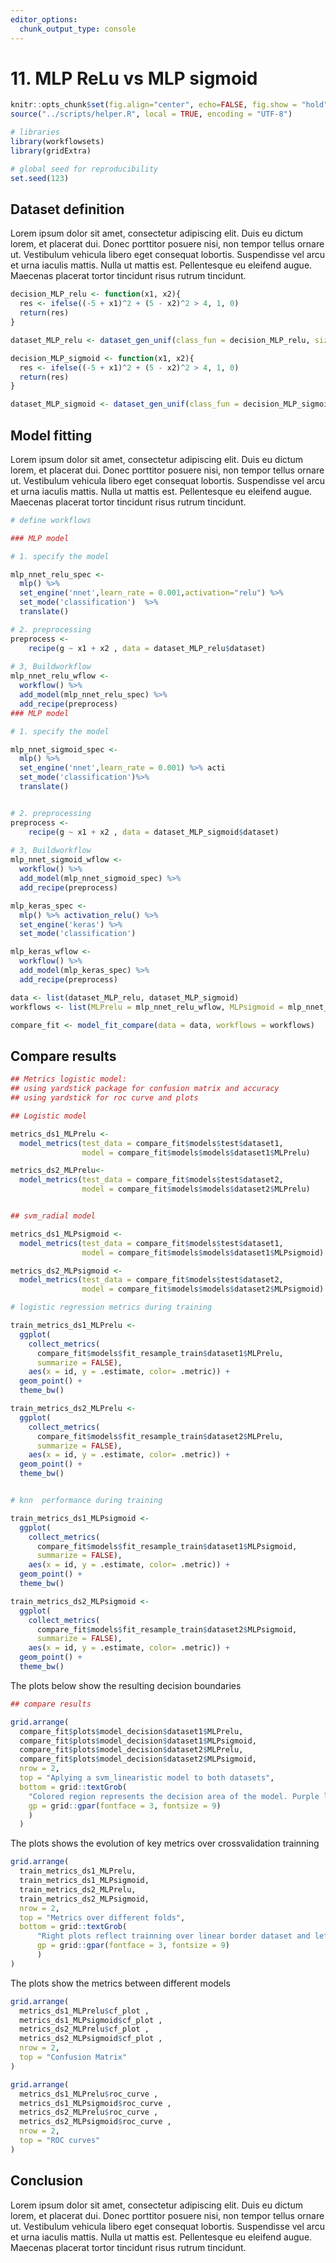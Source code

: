 ```yaml
---
editor_options:
  chunk_output_type: console
---
```


# 11. MLP ReLu vs MLP sigmoid



```r

knitr::opts_chunk$set(fig.align="center", echo=FALSE, fig.show = "hold")
source("../scripts/helper.R", local = TRUE, encoding = "UTF-8")

```

```r

# libraries
library(workflowsets)
library(gridExtra)

# global seed for reproducibility
set.seed(123)

```


## Dataset definition  

Lorem ipsum dolor sit amet, consectetur adipiscing elit. Duis eu dictum lorem, et placerat dui. Donec porttitor posuere nisi, non tempor tellus ornare ut. Vestibulum vehicula libero eget consequat lobortis. Suspendisse vel arcu et urna iaculis mattis. Nulla ut mattis est. Pellentesque eu eleifend augue. Maecenas placerat tortor tincidunt risus rutrum tincidunt. 


```r

decision_MLP_relu <- function(x1, x2){
  res <- ifelse((-5 + x1)^2 + (5 - x2)^2 > 4, 1, 0)
  return(res)
}

dataset_MLP_relu <- dataset_gen_unif(class_fun = decision_MLP_relu, size = 1000)

decision_MLP_sigmoid <- function(x1, x2){
  res <- ifelse((-5 + x1)^2 + (5 - x2)^2 > 4, 1, 0)
  return(res)
}

dataset_MLP_sigmoid <- dataset_gen_unif(class_fun = decision_MLP_sigmoid, size = 1000)

```

## Model fitting

Lorem ipsum dolor sit amet, consectetur adipiscing elit. Duis eu dictum lorem, et placerat dui. Donec porttitor posuere nisi, non tempor tellus ornare ut. Vestibulum vehicula libero eget consequat lobortis. Suspendisse vel arcu et urna iaculis mattis. Nulla ut mattis est. Pellentesque eu eleifend augue. Maecenas placerat tortor tincidunt risus rutrum tincidunt. 

```r
# define workflows

### MLP model

# 1. specify the model

mlp_nnet_relu_spec <-
  mlp() %>%
  set_engine('nnet',learn_rate = 0.001,activation="relu") %>%
  set_mode('classification')  %>% 
  translate()

# 2. preprocessing 
preprocess <- 
    recipe(g ~ x1 + x2 , data = dataset_MLP_relu$dataset)
  
# 3, Buildworkflow
mlp_nnet_relu_wflow <- 
  workflow() %>% 
  add_model(mlp_nnet_relu_spec) %>% 
  add_recipe(preprocess) 
### MLP model

# 1. specify the model

mlp_nnet_sigmoid_spec <-
  mlp() %>%
  set_engine('nnet',learn_rate = 0.001) %>% acti
  set_mode('classification')%>% 
  translate()


# 2. preprocessing 
preprocess <- 
    recipe(g ~ x1 + x2 , data = dataset_MLP_sigmoid$dataset)
  
# 3, Buildworkflow
mlp_nnet_sigmoid_wflow <- 
  workflow() %>% 
  add_model(mlp_nnet_sigmoid_spec) %>% 
  add_recipe(preprocess)

mlp_keras_spec <-
  mlp() %>% activation_relu() %>%
  set_engine('keras') %>%
  set_mode('classification')

mlp_keras_wflow <- 
  workflow() %>% 
  add_model(mlp_keras_spec) %>% 
  add_recipe(preprocess)
```

```r

data <- list(dataset_MLP_relu, dataset_MLP_sigmoid)
workflows <- list(MLPrelu = mlp_nnet_relu_wflow, MLPsigmoid = mlp_nnet_sigmoid_wflow)

compare_fit <- model_fit_compare(data = data, workflows = workflows)

```



## Compare results

```r

## Metrics logistic model:
## using yardstick package for confusion matrix and accuracy
## using yardstick for roc curve and plots

## Logistic model

metrics_ds1_MLPrelu <-
  model_metrics(test_data = compare_fit$models$test$dataset1, 
                model = compare_fit$models$models$dataset1$MLPrelu)

metrics_ds2_MLPrelu<- 
  model_metrics(test_data = compare_fit$models$test$dataset2, 
                model = compare_fit$models$models$dataset2$MLPrelu)


## svm_radial model

metrics_ds1_MLPsigmoid <- 
  model_metrics(test_data = compare_fit$models$test$dataset1, 
                model = compare_fit$models$models$dataset1$MLPsigmoid)

metrics_ds2_MLPsigmoid <- 
  model_metrics(test_data = compare_fit$models$test$dataset2, 
                model = compare_fit$models$models$dataset2$MLPsigmoid)

```


```r

# logistic regression metrics during training

train_metrics_ds1_MLPrelu <- 
  ggplot(
    collect_metrics(
      compare_fit$models$fit_resample_train$dataset1$MLPrelu, 
      summarize = FALSE), 
    aes(x = id, y = .estimate, color= .metric)) + 
  geom_point() +
  theme_bw()

train_metrics_ds2_MLPrelu <- 
  ggplot(
    collect_metrics(
      compare_fit$models$fit_resample_train$dataset2$MLPrelu, 
      summarize = FALSE), 
    aes(x = id, y = .estimate, color= .metric)) + 
  geom_point() +
  theme_bw()


# knn  performance during training

train_metrics_ds1_MLPsigmoid <- 
  ggplot(
    collect_metrics(
      compare_fit$models$fit_resample_train$dataset1$MLPsigmoid, 
      summarize = FALSE), 
    aes(x = id, y = .estimate, color= .metric)) + 
  geom_point() +
  theme_bw()

train_metrics_ds2_MLPsigmoid <- 
  ggplot(
    collect_metrics(
      compare_fit$models$fit_resample_train$dataset2$MLPsigmoid, 
      summarize = FALSE), 
    aes(x = id, y = .estimate, color= .metric)) + 
  geom_point() +
  theme_bw()

```

The plots below show the resulting decision boundaries

```r

## compare results

grid.arrange(
  compare_fit$plots$model_decision$dataset1$MLPrelu,
  compare_fit$plots$model_decision$dataset1$MLPsigmoid,
  compare_fit$plots$model_decision$dataset2$MLPrelu,
  compare_fit$plots$model_decision$dataset2$MLPsigmoid,
  nrow = 2,
  top = "Aplying a svm_linearistic model to both datasets",
  bottom = grid::textGrob(
    "Colored region represents the decision area of the model. Purple line represents the decision border. Visually is possible to conclude that the svm_linearistic model fits better a linear  frontier while struggling when facing a curved frontier",
    gp = grid::gpar(fontface = 3, fontsize = 9)
    )
  )

```

The plots shows the evolution of key metrics over crossvalidation trainning


```r

grid.arrange(
  train_metrics_ds1_MLPrelu, 
  train_metrics_ds1_MLPsigmoid, 
  train_metrics_ds2_MLPrelu,
  train_metrics_ds2_MLPsigmoid, 
  nrow = 2,
  top = "Metrics over different folds",
  bottom = grid::textGrob(
      "Right plots reflect trainning over linear border dataset and left plots reflect a quadractic border",
      gp = grid::gpar(fontface = 3, fontsize = 9)
      )
)

```


The plots show the metrics between different models

```r

grid.arrange(
  metrics_ds1_MLPrelu$cf_plot ,
  metrics_ds1_MLPsigmoid$cf_plot ,
  metrics_ds2_MLPrelu$cf_plot ,
  metrics_ds2_MLPsigmoid$cf_plot ,
  nrow = 2,
  top = "Confusion Matrix"
)


```


```r

grid.arrange(
  metrics_ds1_MLPrelu$roc_curve ,
  metrics_ds1_MLPsigmoid$roc_curve ,
  metrics_ds2_MLPrelu$roc_curve ,
  metrics_ds2_MLPsigmoid$roc_curve ,
  nrow = 2,
  top = "ROC curves"
)

```


## Conclusion

Lorem ipsum dolor sit amet, consectetur adipiscing elit. Duis eu dictum lorem, et placerat dui. Donec porttitor posuere nisi, non tempor tellus ornare ut. Vestibulum vehicula libero eget consequat lobortis. Suspendisse vel arcu et urna iaculis mattis. Nulla ut mattis est. Pellentesque eu eleifend augue. Maecenas placerat tortor tincidunt risus rutrum tincidunt. 